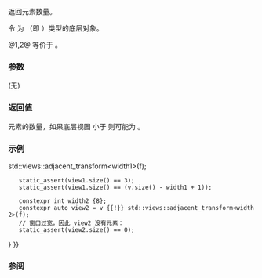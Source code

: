{{cpp/ranges/adjacent_transform_view/title|size}}
{{cpp/ranges/adjacent_transform_view/navbar}}

{{dcl begin}}
{{dcl|since=c++23|
constexpr auto size() requires ranges::sized_range&lt;InnerView&gt;;
}}
{{dcl|since=c++23|
constexpr auto size() const requires ranges::sized_range&lt;const InnerView&gt;;
}}
{{dcl end}}

返回元素数量。

令 {{rlpi|/#数据成员|inner_}} 为 {{rlpi|/#成员类型|InnerView}}（即 {{c|ranges::adjacent_view&lt;V,N&gt;}}）类型的底层对象。

@1,2@ 等价于 {{c|return inner_.size();}}。

===参数===
(无)

===返回值===
元素的数量，如果底层视图 {{c|V}} 小于 {{c|N}} 则可能为 {{c|0}}。

===示例===
{{example
|code=
#include &lt;ranges&gt;

int main()
{
    constexpr static auto v = {1, 2, 3, 4, 5, 6};

    auto f = [](auto...) { return 0; }; // dummy

    constexpr int width1 {4};
    constexpr auto view1 = v {{!}} std::views::adjacent_transform&lt;width1&gt;(f);
    static_assert(view1.size() == 3);
    static_assert(view1.size() == (v.size() - width1 + 1));

    constexpr int width2 {8};
    constexpr auto view2 = v {{!}} std::views::adjacent_transform&lt;width2&gt;(f);
    // 窗口过宽，因此 view2 没有元素：
    static_assert(view2.size() == 0);
}
}}

===参阅===
{{dsc begin}}
{{dsc inc|cpp/ranges/dsc size}}
{{dsc inc|cpp/ranges/dsc ssize}}
{{dsc end}}

{{langlinks|en|es|ja|ru}}